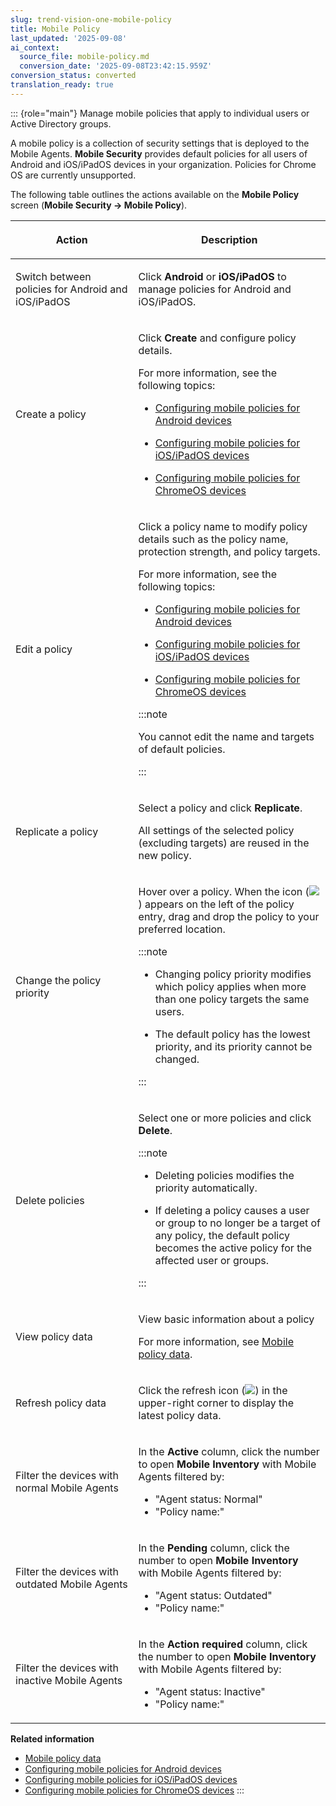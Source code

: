```yaml
---
slug: trend-vision-one-mobile-policy
title: Mobile Policy
last_updated: '2025-09-08'
ai_context:
  source_file: mobile-policy.md
  conversion_date: '2025-09-08T23:42:15.959Z'
conversion_status: converted
translation_ready: true
---
```


::: {role="main"}
Manage mobile policies that apply to individual users or Active Directory groups.

A mobile policy is a collection of security settings that is deployed to the Mobile Agents. **Mobile Security** provides default policies for all users of Android and iOS/iPadOS devices in your organization. Policies for Chrome OS are currently unsupported.

The following table outlines the actions available on the **Mobile Policy** screen (**Mobile Security → Mobile Policy**).

<table>
<colgroup>
<col style="width: 39%" />
<col style="width: 61%" />
</colgroup>
<thead>
<tr>
<th><p>Action</p></th>
<th><p>Description</p></th>
</tr>
</thead>
<tbody>
<tr>
<td><p>Switch between policies for Android and iOS/iPadOS</p></td>
<td><p>Click <strong>Android</strong> or <strong>iOS/iPadOS</strong> to manage policies for Android and iOS/iPadOS.</p></td>
</tr>
<tr>
<td><p>Create a policy</p></td>
<td><p>Click <strong>Create</strong> and configure policy details.</p>
<p>For more information, see the following topics:</p>
<ul>
<li><p><a href="trend-vision-one-configuring-mobile-policies">Configuring mobile policies for Android devices</a></p></li>
<li><p><a href="trend-vision-one-configuring-mobile-policies-for-ios">Configuring mobile policies for iOS/iPadOS devices</a></p></li>
<li><p><a href="trend-vision-one-configuring-mobile-policies-for-chm">Configuring mobile policies for ChromeOS devices</a></p></li>
</ul></td>
</tr>
<tr>
<td><p>Edit a policy</p></td>
<td><p>Click a policy name to modify policy details such as the policy name, protection strength, and policy targets.</p>
<p>For more information, see the following topics:</p>
<ul>
<li><p><a href="trend-vision-one-configuring-mobile-policies">Configuring mobile policies for Android devices</a></p></li>
<li><p><a href="trend-vision-one-configuring-mobile-policies-for-ios">Configuring mobile policies for iOS/iPadOS devices</a></p></li>
<li><p><a href="trend-vision-one-configuring-mobile-policies-for-chm">Configuring mobile policies for ChromeOS devices</a></p></li>
</ul>


:::note

<p>You cannot edit the name and targets of default policies.</p>


:::

</td>
</tr>
<tr>
<td><p>Replicate a policy</p></td>
<td><p>Select a policy and click <strong>Replicate</strong>.</p>
<p>All settings of the selected policy (excluding targets) are reused in the new policy.</p></td>
</tr>
<tr>
<td><p>Change the policy priority</p></td>
<td><p>Hover over a policy. When the icon (<img src="./images/drag_and_drop=GUID-3830EF5B-95A7-4EFF-9DB2-2D048327DED2=1=en-us=Low.webp" />) appears on the left of the policy entry, drag and drop the policy to your preferred location.</p>


:::note

<ul>
<li><p>Changing policy priority modifies which policy applies when more than one policy targets the same users.</p></li>
<li><p>The default policy has the lowest priority, and its priority cannot be changed.</p></li>
</ul>


:::

</td>
</tr>
<tr>
<td><p>Delete policies</p></td>
<td><p>Select one or more policies and click <strong>Delete</strong>.</p>


:::note

<ul>
<li><p>Deleting policies modifies the priority automatically.</p></li>
<li><p>If deleting a policy causes a user or group to no longer be a target of any policy, the default policy becomes the active policy for the affected user or groups.</p></li>
</ul>


:::

</td>
</tr>
<tr>
<td><p>View policy data</p></td>
<td><p>View basic information about a policy</p>
<p>For more information, see <a href="trend-vision-one-mobile-policy-data">Mobile policy data</a>.</p></td>
</tr>
<tr>
<td><p>Refresh policy data</p></td>
<td><p>Click the refresh icon (<img src="./images/Refresh_icon=20220823083939.webp" />) in the upper-right corner to display the latest policy data.</p></td>
</tr>
<tr>
<td><p>Filter the devices with normal Mobile Agents</p></td>
<td><p>In the <strong>Active</strong> column, click the number to open <strong>Mobile Inventory</strong> with Mobile Agents filtered by:</p>
<ul>
<li>"Agent status: Normal"</li>
<li>"Policy name:"</li>
</ul></td>
</tr>
<tr>
<td><p>Filter the devices with outdated Mobile Agents</p></td>
<td><p>In the <strong>Pending</strong> column, click the number to open <strong>Mobile Inventory</strong> with Mobile Agents filtered by:</p>
<ul>
<li>"Agent status: Outdated"</li>
<li>"Policy name:"</li>
</ul></td>
</tr>
<tr>
<td><p>Filter the devices with inactive Mobile Agents</p></td>
<td><p>In the <strong>Action required</strong> column, click the number to open <strong>Mobile Inventory</strong> with Mobile Agents filtered by:</p>
<ul>
<li>"Agent status: Inactive"</li>
<li>"Policy name:"</li>
</ul></td>
</tr>
</tbody>
</table>

**Related information**

- [Mobile policy data](mobile-policy-data.md "View a list of mobile policies you are managing.")
- [Configuring mobile policies for Android devices](configuring-mobile-policies.md "Configure mobile policies for Android devices in your organization based on your security requirements.")
- [Configuring mobile policies for iOS/iPadOS devices](configuring-mobile-policies-for-ios.md "Configure mobile policies for iOS/iPadOS devices in your organization based on your security requirements.")
- [Configuring mobile policies for ChromeOS devices](configuring-mobile-policies-for-chm.md "Configure mobile policies for ChromeOS devices in your organization based on your security requirements.")
:::
